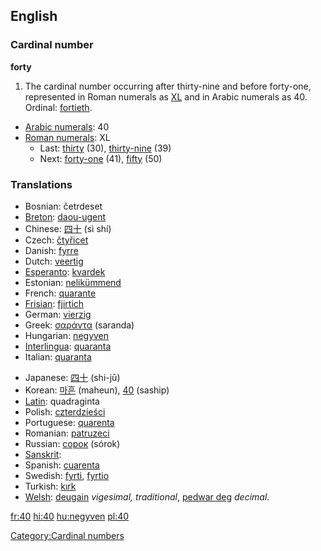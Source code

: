 ==English==

===Cardinal number===
'''forty'''

# The cardinal number occurring after thirty-nine and before forty-one, represented in Roman numerals as [[XL]] and in Arabic numerals as 40.  Ordinal: [[fortieth]].
*[[w:Arabic numerals|Arabic numerals]]: 40
*[[w:Roman numerals|Roman numerals]]: XL
**Last: [[thirty]] (30), [[thirty-nine]] (39)
**Next: [[forty-one]] (41), [[fifty]] (50)

===Translations===
{{top}}
*Bosnian: četrdeset
*[[Breton]]: [[daou-ugent]]
*Chinese: [[四十]] (sì shí)
*Czech: [[čtyřicet]]
*Danish: [[fyrre]]
*Dutch: [[veertig]] {{f}}
*[[Esperanto]]: [[kvardek]]
*Estonian: [[nelikümmend]]
*French: [[quarante]] {{m}}
*[[Frisian]]: [[fjirtich]]
*German: [[vierzig]] {{f}}
*Greek: [[σαράντα]] (saranda)
*Hungarian: [[negyven]]
*[[Interlingua]]: [[quaranta]]
*Italian: [[quaranta]] {{f}}
{{mid}}
*Japanese: [[四十]] (shi-jū)
*Korean: [[마흔]] (maheun), [[40]] (saship)
*[[Latin]]: quadraginta
*Polish: [[czterdzieści]]
*Portuguese: [[quarenta]]
*Romanian: [[patruzeci]]
*Russian: [[сорок]] (sórok)
*[[Sanskrit]]: {{Unicode|[[catvāriṁśat]]}}
*Spanish: [[cuarenta]]
*Swedish: [[fyrti]], [[fyrtio]]
*Turkish: [[kırk]]
*[[Welsh]]: [[deugain]] ''vigesimal, traditional'', [[pedwar deg]] ''decimal''.
{{bottom}}

[[Category:Cardinal numbers]]

[[fr:40]]
[[hi:40]]
[[hu:negyven]]
[[pl:40]]